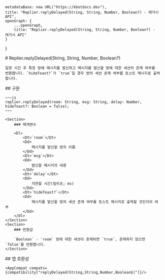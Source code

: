 
    metadataBase: new URL("https://kbotdocs.dev"),
    title: "Replier.replyDelayed(String, String, Number, Boolean?) - 레거시 API",
    openGraph: {
        ...openGraph,
        title: "Replier.replyDelayed(String, String, Number, Boolean?) - 레거시 API"
    }
}

<Section>
    # Replier.replyDelayed(String, String, Number, Boolean?)

    일정 시간 후 특정 방에 메시지를 발신하고 메시지를 발신할 방에 대한 세션의 존재 여부를 반환합니다. `hideToast?`가 `true`일 경우 방의 세션 존재 여부를 토스트 메시지로 출력합니다.
</Section>
<Section>
    ## 구문

    ~~~js
    replier.replyDelayed(room: String, msg: String, delay: Number, hideToast?: Boolean = false);
    ~~~

    <Section>
        ### 매개변수

        <Dl>
            <Dt>`room`</Dt>
            <Dd>
                메시지를 발신할 방의 이름
            </Dd>
            <Dt>`msg`</Dt>
            <Dd>
                발신할 메시지의 내용
            </Dd>
            <Dt>`delay`</Dt>
            <Dd>
                지연할 시간(밀리초; ms)
            </Dd>
            <Dt>`hideToast?`</Dt>
            <Dd>
                메시지를 발신할 방의 세션 존재 여부를 토스트 메시지로 출력할 것인지의 여부
            </Dd>
        </Dl>
    </Section>
    <Section>
        ### 반환값

        `Boolean` - `room` 방에 대한 세션이 존재하면 `true`, 존재하지 않으면 `false`를 반환합니다.
    </Section>
</Section>
<Section>
    ## 앱 호환성

    <AppCompat compats={compatibility["replyDelayed(String,String,Number,Boolean$)"]}/>
</Section>